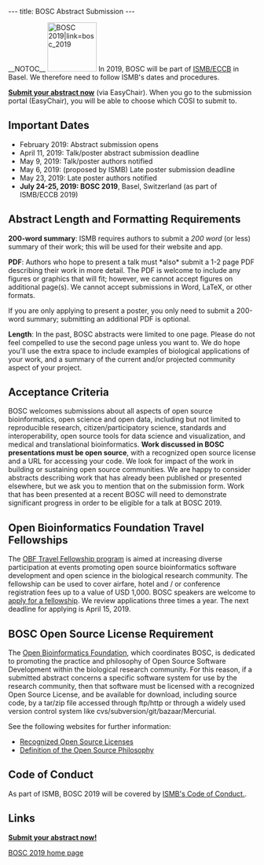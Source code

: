 ---
title: BOSC Abstract Submission
---

__NOTOC__
[[File:Pear.png|100px|right|BOSC 2019|link=bosc_2019]]
In 2019, BOSC will be part of [https://www.iscb.org/ismbeccb2019 ISMB/ECCB] in Basel. We therefore need to follow ISMB's dates and procedures.

'''[https://easychair.org/conferences/?conf=gccbosc2018 Submit your abstract now]''' (via EasyChair). When you go to the submission portal (EasyChair), you will be able to choose which COSI to submit to.

== Important Dates ==
* February 2019: Abstract submission opens
* April 11, 2019: Talk/poster abstract submission deadline
* May 9, 2019: Talk/poster authors notified
* May 6, 2019: (proposed by ISMB) Late poster submission deadline
* May 23, 2019: Late poster authors notified
* '''July 24-25, 2019: BOSC 2019''',  Basel, Switzerland (as part of ISMB/ECCB 2019)

== Abstract Length and Formatting Requirements ==
'''200-word summary''': ISMB requires authors to submit a ''200 word'' (or less) summary of their work; this will be used for their website and app.

'''PDF''': Authors who hope to present a talk must *also* submit a 1-2 page PDF describing their work in more detail. The PDF is welcome to include any figures or graphics that will fit; however, we cannot accept figures on additional page(s). We cannot accept submissions in Word, LaTeX, or other formats.

If you are only applying to present a poster, you only need to submit a 200-word summary; submitting an additional PDF is optional.

'''Length''': In the past, BOSC abstracts were limited to one page. Please do not feel compelled to use the second page unless you want to. We do hope you'll use the extra space to include examples of biological applications of your work, and a summary of the current and/or projected community aspect of your project.

== Acceptance Criteria ==

BOSC welcomes submissions about all aspects of open source bioinformatics, open science and open data, including but not limited to reproducible research, citizen/participatory science, standards and interoperability, open source tools for data science and visualization, and medical and translational bioinformatics. '''Work discussed in BOSC presentations must be open source''', with a recognized open source license and a URL for accessing your code. We look for impact of the work in building or sustaining open source communities.  We are happy to consider abstracts describing work that has already been published or presented elsewhere, but we ask you to mention that on the submission form. Work that has been presented at a recent BOSC will need to demonstrate significant progress in order to be eligible for a talk at BOSC 2019.
== Open Bioinformatics Foundation Travel Fellowships ==

The [https://github.com/OBF/obf-docs/blob/master/Travel_fellowships.md OBF Travel Fellowship program] is aimed at increasing diverse participation at events promoting open source bioinformatics software development and open science in the biological research community. The fellowship can be used to cover airfare, hotel and / or conference registration fees up to a value of USD 1,000. BOSC speakers are welcome to [https://github.com/OBF/obf-docs/blob/master/Travel_fellowships.md apply for a fellowship]. We review applications three times a year. The next deadline for applying is April 15, 2019.

== BOSC Open Source License Requirement ==

The [[OBF|Open Bioinformatics Foundation]], which coordinates BOSC, is dedicated to promoting the practice and philosophy of Open Source Software Development within the biological research community. For this reason, if a submitted abstract concerns a specific software system for use by the research community, then that software must be licensed with a recognized Open Source License, and be available for download, including source code, by a tar/zip file accessed through ftp/http or through a widely used version control system like cvs/subversion/git/bazaar/Mercurial.

See the following websites for further information:
* [http://www.opensource.org/licenses/ Recognized Open Source Licenses]
* [http://www.opensource.org/docs/definition.php Definition of the Open Source Philosophy]

== Code of Conduct ==
As part of ISMB, BOSC 2019 will be covered by [https://www.iscb.org/ismbeccb2019-general/codeofconduct ISMB's Code of Conduct.].

== Links ==
'''[https://easychair.org/conferences/?conf=gccbosc2018 Submit your abstract now!]'''

[[BOSC_2019|BOSC 2019 home page]]